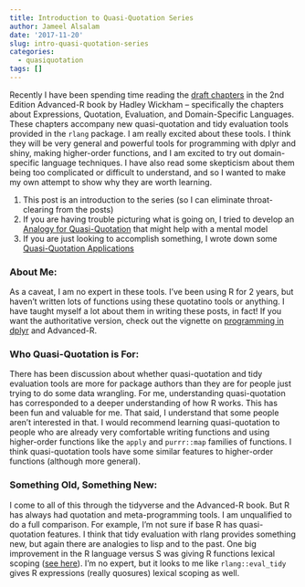 ```yaml
---
title: Introduction to Quasi-Quotation Series
author: Jameel Alsalam
date: '2017-11-20'
slug: intro-quasi-quotation-series
categories:
  - quasiquotation
tags: []
---
```


Recently I have been spending time reading the [draft chapters](https://adv-r.hadley.nz/expressions) in the 2nd Edition Advanced-R book by Hadley Wickham -- specifically the chapters about Expressions, Quotation, Evaluation, and Domain-Specific Languages. These chapters accompany new quasi-quotation and tidy evaluation tools provided in the `rlang` package. I am really excited about these tools. I think they will be very general and powerful tools for programming with dplyr and shiny, making higher-order functions, and I am excited to try out domain-specific language techniques. I have also read some skepticism about them being too complicated or difficult to understand, and so I wanted to make my own attempt to show why they are worth learning.

1. This post is an introduction to the series (so I can eliminate throat-clearing from the posts)
2. If you are having trouble picturing what is going on, I tried to develop an [Analogy for Quasi-Quotation](//posts/2017/quasi-quotation-as-meta-recipe/) that might help with a mental model
3. If you are just looking to accomplish something, I wrote down some [Quasi-Quotation Applications](//posts/2017/quasi-quotation-applications/)


### About Me:

As a caveat, I am no expert in these tools. I've been using R for 2 years, but haven't written lots of functions using these quotatino tools or anything. I have taught myself a lot about them in writing these posts, in fact! If you want the authoritative version, check out the vignette on [programming in dplyr](http://dplyr.tidyverse.org/articles/programming.html) and Advanced-R.

### Who Quasi-Quotation is For:

There has been discussion about whether quasi-quotation and tidy evaluation tools are more for package authors than they are for people just trying to do some data wrangling. For me, understanding quasi-quotation has corresponded to a deeper understanding of how R works. This has been fun and valuable for me. That said, I understand that some people aren't interested in that. I would recommend learning quasi-quotation to people who are already very comfortable writing functions and using higher-order functions like the `apply` and `purrr::map` families of functions. I think quasi-quotation tools have some similar features to higher-order functions (although more general).

### Something Old, Something New:

I come to all of this through the tidyverse and the Advanced-R book. But R has always had quotation and meta-programming tools. I am unqualified to do a full comparison. For example, I'm not sure if base R has quasi-quotation features. I think that tidy evaluation with rlang provides something new, but again there are analogies to lisp and to the past. One big improvement in the R language versus S was giving R functions lexical scoping ([see here](https://www.stat.auckland.ac.nz/~ihaka/downloads/lexical.pdf)). I'm no expert, but it looks to me like  `rlang::eval_tidy` gives R expressions (really quosures) lexical scoping as well.

